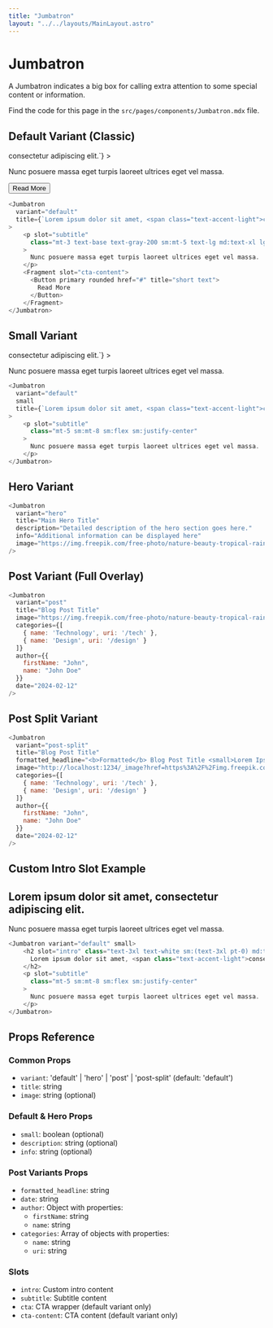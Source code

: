 ```yaml
---
title: "Jumbatron"
layout: "../../layouts/MainLayout.astro"
---
```


# Jumbatron

A Jumbatron indicates a big box for calling extra attention to some special content or information.

Find the code for this page in the `src/pages/components/Jumbatron.mdx` file.

## Default Variant (Classic)

<div class="component-preview">
    <Jumbatron 
      variant="default"
      title={`Lorem ipsum dolor sit amet, <span class="text-accent-light">consectetur</span> adipiscing elit.`}
    >
        <p slot="subtitle"
          class="mt-3 text-base text-gray-200 sm:mt-5 text-lg md:text-xl lg:mx-0 md:mt-5"
        >
          Nunc posuere massa eget turpis laoreet ultrices eget vel massa.
        </p>
        <Fragment slot="cta-content">
          <Button primary rounded href="#" title="short text">
            Read More
          </Button>
        </Fragment>
    </Jumbatron>
</div>

```js
<Jumbatron 
  variant="default"
  title={`Lorem ipsum dolor sit amet, <span class="text-accent-light">consectetur</span> adipiscing elit.`}
>
    <p slot="subtitle"
      class="mt-3 text-base text-gray-200 sm:mt-5 text-lg md:text-xl lg:mx-0 md:mt-5"
    >
      Nunc posuere massa eget turpis laoreet ultrices eget vel massa.
    </p>
    <Fragment slot="cta-content">
      <Button primary rounded href="#" title="short text">
        Read More
      </Button>
    </Fragment>
</Jumbatron>
```

## Small Variant

<div class="component-preview">
    <Jumbatron 
      variant="default"
      small
      title={`Lorem ipsum dolor sit amet, <span class="text-accent-light">consectetur</span> adipiscing elit.`}
    >
        <p slot="subtitle"
          class="mt-5 sm:mt-8 sm:flex sm:justify-center"
        >
          Nunc posuere massa eget turpis laoreet ultrices eget vel massa.
        </p>
    </Jumbatron>
</div>

```js
<Jumbatron 
  variant="default"
  small
  title={`Lorem ipsum dolor sit amet, <span class="text-accent-light">consectetur</span> adipiscing elit.`}
>
    <p slot="subtitle"
      class="mt-5 sm:mt-8 sm:flex sm:justify-center"
    >
      Nunc posuere massa eget turpis laoreet ultrices eget vel massa.
    </p>
</Jumbatron>
```

## Hero Variant

<div class="component-preview">
    <Jumbatron
      variant="hero"
      title="Main Hero Title"
      description="Detailed description of the hero section goes here."
      info="Additional information can be displayed here"
      image="https://img.freepik.com/free-photo/nature-beauty-tropical-rainforest-adventure-tranquility-freshness-generated-by-artificial-intellingence_25030-62539.jpg?size=1920&ext=jpg"
    />
</div>

```js
<Jumbatron
  variant="hero"
  title="Main Hero Title"
  description="Detailed description of the hero section goes here."
  info="Additional information can be displayed here"
  image="https://img.freepik.com/free-photo/nature-beauty-tropical-rainforest-adventure-tranquility-freshness-generated-by-artificial-intellingence_25030-62539.jpg?size=1920&ext=jpg"
/>
```

## Post Variant (Full Overlay)

<div class="component-preview">
    <Jumbatron
      variant="post"
      title="Blog Post Title"
      image="https://img.freepik.com/free-photo/nature-beauty-tropical-rainforest-adventure-tranquility-freshness-generated-by-artificial-intellingence_25030-62539.jpg?size=1920&ext=jpg"
      categories={[
        { name: 'Technology', uri: '/tech' },
        { name: 'Design', uri: '/design' }
      ]}
      author={{
        firstName: "John",
        name: "John Doe"
      }}
      date="2024-02-12"
    />
</div>

```js
<Jumbatron
  variant="post"
  title="Blog Post Title"
  image="https://img.freepik.com/free-photo/nature-beauty-tropical-rainforest-adventure-tranquility-freshness-generated-by-artificial-intellingence_25030-62539.jpg?size=1920&ext=jpg"
  categories={[
    { name: 'Technology', uri: '/tech' },
    { name: 'Design', uri: '/design' }
  ]}
  author={{
    firstName: "John",
    name: "John Doe"
  }}
  date="2024-02-12"
/>
```

## Post Split Variant

<div class="component-preview pb-0 !block">
    <Jumbatron
      variant="post-split"
      title="Blog Post Title"
      formatted_headline="<b>Formatted</b> Blog Post Title <small>Lorem Ipsum</small>"
      image="http://localhost:1234/_image?href=https%3A%2F%2Fimg.freepik.com%2Ffree-photo%2Fnature-beauty-tropical-rainforest-adventure-tranquility-freshness-generated-by-artificial-intellingence_25030-62539.jpg%3Fsize%3D960%26ext%3Djpg&w=1200&h=675&f=webp"
      categories={[
        { name: 'Technology', uri: '/tech' },
        { name: 'Design', uri: '/design' }
      ]}
      author={{
        firstName: "John",
        name: "John Doe"
      }}
      date="2024-02-12"
    />
</div>

```js
<Jumbatron
  variant="post-split"
  title="Blog Post Title"
  formatted_headline="<b>Formatted</b> Blog Post Title <small>Lorem Ipsum</small>"
  image="http://localhost:1234/_image?href=https%3A%2F%2Fimg.freepik.com%2Ffree-photo%2Fnature-beauty-tropical-rainforest-adventure-tranquility-freshness-generated-by-artificial-intellingence_25030-62539.jpg%3Fsize%3D960%26ext%3Djpg&w=1200&h=675&f=webp"
  categories={[
    { name: 'Technology', uri: '/tech' },
    { name: 'Design', uri: '/design' }
  ]}
  author={{
    firstName: "John",
    name: "John Doe"
  }}
  date="2024-02-12"
/>
```

## Custom Intro Slot Example

<div class="component-preview">
    <Jumbatron variant="default" small>
        <h2 slot="intro" class="text-3xl text-white sm:(text-3xl pt-0) md:text-4xl lg:text-5xl font-light font-headbold">
          Lorem ipsum dolor sit amet, <span class="text-accent-light">consectetur</span> adipiscing elit.
        </h2>
        <p slot="subtitle"
          class="mt-5 sm:mt-8 sm:flex sm:justify-center"
        >
          Nunc posuere massa eget turpis laoreet ultrices eget vel massa.
        </p>
    </Jumbatron>
</div>

```js
<Jumbatron variant="default" small>
    <h2 slot="intro" class="text-3xl text-white sm:(text-3xl pt-0) md:text-4xl lg:text-5xl font-light font-headbold">
      Lorem ipsum dolor sit amet, <span class="text-accent-light">consectetur</span> adipiscing elit.
    </h2>
    <p slot="subtitle"
      class="mt-5 sm:mt-8 sm:flex sm:justify-center"
    >
      Nunc posuere massa eget turpis laoreet ultrices eget vel massa.
    </p>
</Jumbatron>
```

## Props Reference

### Common Props
- `variant`: 'default' | 'hero' | 'post' | 'post-split' (default: 'default')
- `title`: string
- `image`: string (optional)

### Default & Hero Props
- `small`: boolean (optional)
- `description`: string (optional)
- `info`: string (optional)

### Post Variants Props
- `formatted_headline`: string
- `date`: string
- `author`: Object with properties:
  - `firstName`: string
  - `name`: string
- `categories`: Array of objects with properties:
  - `name`: string
  - `uri`: string

### Slots
- `intro`: Custom intro content
- `subtitle`: Subtitle content
- `cta`: CTA wrapper (default variant only)
- `cta-content`: CTA content (default variant only)